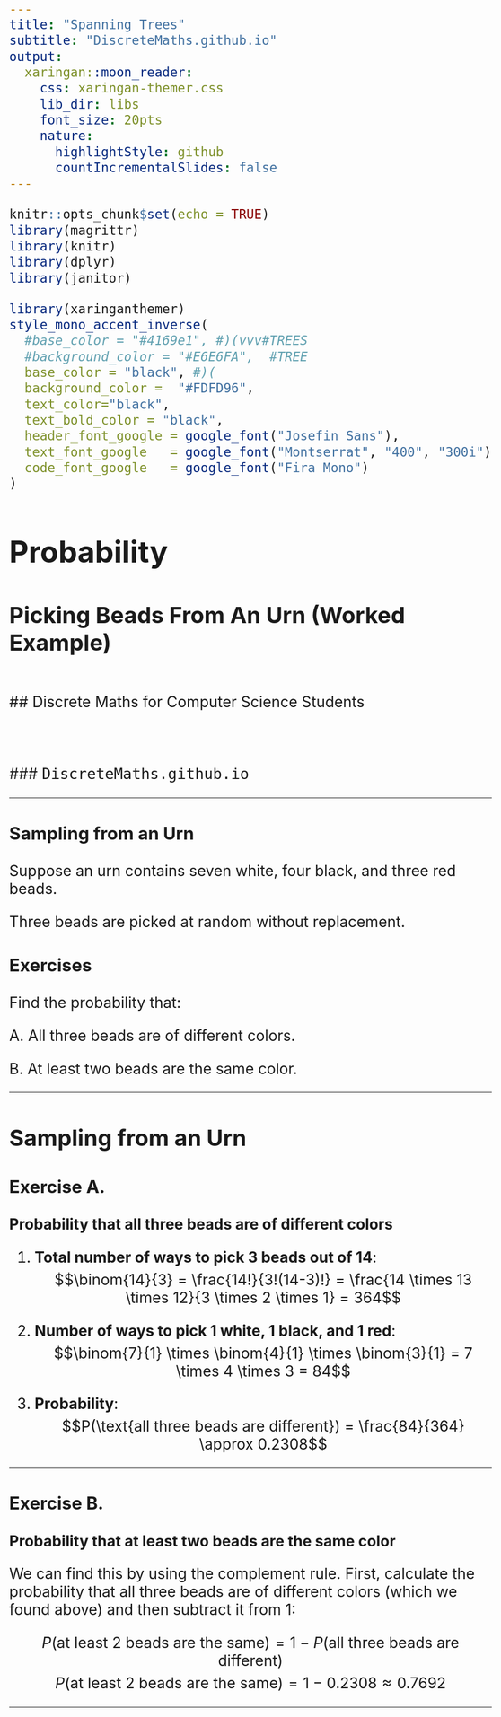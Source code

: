 ```yaml
---
title: "Spanning Trees"
subtitle: "DiscreteMaths.github.io"
output:
  xaringan::moon_reader:
    css: xaringan-themer.css
    lib_dir: libs
    font_size: 20pts
    nature:
      highlightStyle: github
      countIncrementalSlides: false
---
```


<style type="text/css">
  body{
  font-size: 20pt;
}
</style>



```r
knitr::opts_chunk$set(echo = TRUE)
library(magrittr)
library(knitr)
library(dplyr)
library(janitor)


```

```r
library(xaringanthemer)
style_mono_accent_inverse(
  #base_color = "#4169e1", #)(vvv#TREES
  #background_color = "#E6E6FA",  #TREE
  base_color = "black", #)(
  background_color =  "#FDFD96",
  text_color="black",
  text_bold_color = "black",
  header_font_google = google_font("Josefin Sans"),
  text_font_google   = google_font("Montserrat", "400", "300i"),
  code_font_google   = google_font("Fira Mono")
)
```
<style> 
  /* Hide page numbers */ .
  remark-slide-number { display: none; } 
</style>

# Probability
## Picking Beads From An Urn (Worked Example)
<br>
## Discrete Maths for Computer Science Students
<br><br><br><br>
### <tt>DiscreteMaths.github.io</tt>

---

### Sampling from an Urn

Suppose an urn contains seven white, four black, and three red beads. 

Three beads are picked at random without replacement. 


### Exercises

Find the probability that:

A. All three beads are of different colors.

B. At least two beads are the same color.

---

## Sampling from an Urn

### Exercise A.

**Probability that all three beads are of different colors**

1. **Total number of ways to pick 3 beads out of 14**:
$$\binom{14}{3} = \frac{14!}{3!(14-3)!} = \frac{14 \times 13 \times 12}{3 \times 2 \times 1} = 364$$

2. **Number of ways to pick 1 white, 1 black, and 1 red**:
$$\binom{7}{1} \times \binom{4}{1} \times \binom{3}{1} = 7 \times 4 \times 3 = 84$$

3. **Probability**:
$$P(\text{all three beads are different}) = \frac{84}{364} \approx 0.2308$$


---

### Exercise B.

**Probability that at least two beads are the same color**

We can find this by using the complement rule. First, calculate the probability that all three beads are of different colors (which we found above) and then subtract it from 1:

$$P(\text{at least 2 beads are the same}) = 1 - P(\text{all three beads are different})$$
$$P(\text{at least 2 beads are the same}) = 1 - 0.2308 \approx 0.7692$$

---